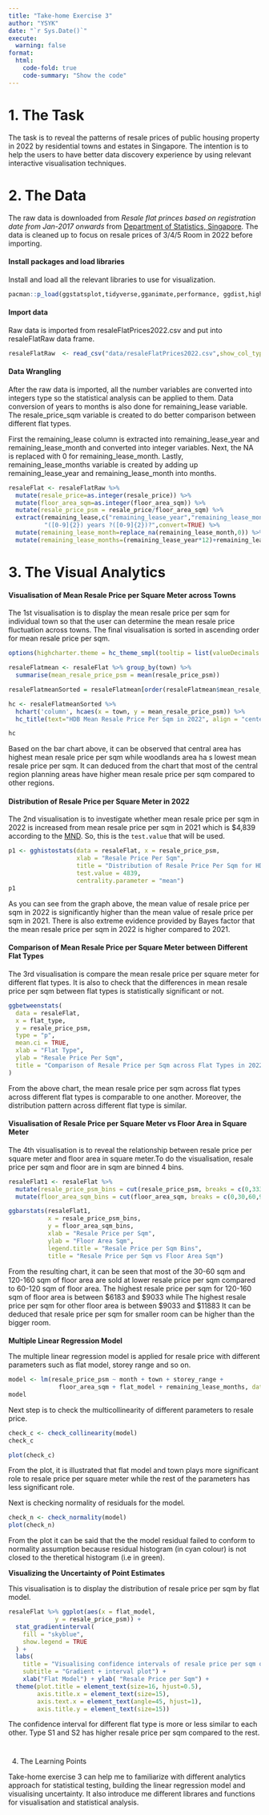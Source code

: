```yaml
---
title: "Take-home Exercise 3"
author: "YSYK"
date: "`r Sys.Date()`"
execute: 
  warning: false
format:
  html:
    code-fold: true
    code-summary: "Show the code"
---
```


# 1. The Task

The task is to reveal the patterns of resale prices of public housing property in 2022 by residential towns and estates in Singapore. The intention is to help the users to have better data discovery experience by using relevant interactive visualisation techniques.

# 2. The Data

The raw data is downloaded from *Resale flat princes based on registration date from Jan-2017 onwards* from [Department of Statistics, Singapore](https://www.singstat.gov.sg/). The data is cleaned up to focus on resale prices of 3/4/5 Room in 2022 before importing.

#### Install packages and load libraries

Install and load all the relevant libraries to use for visualization.

```r
pacman::p_load(ggstatsplot,tidyverse,gganimate,performance, ggdist,highcharter,patchwork)
```

#### Import data

Raw data is imported from resaleFlatPrices2022.csv and put into resaleFlatRaw data frame.

```r
resaleFlatRaw  <- read_csv("data/resaleFlatPrices2022.csv",show_col_types = FALSE) 

```

#### Data Wrangling

After the raw data is imported, all the number variables are converted into integers type so the statistical analysis can be applied to them. Data conversion of years to months is also done for remaining_lease variable. The resale_price_sqm variable is created to do better comparison between different flat types.

First the remaining_lease column is extracted into remaining_lease_year and remaining_lease_month and converted into integer variables. Next, the NA is replaced with 0 for remaining_lease_month. Lastly, remaining_lease_months variable is created by adding up remaining_lease_year and remaining_lease_month into months.

```r
resaleFlat <- resaleFlatRaw %>% 
  mutate(resale_price=as.integer(resale_price)) %>% 
  mutate(floor_area_sqm=as.integer(floor_area_sqm)) %>% 
  mutate(resale_price_psm = resale_price/floor_area_sqm) %>%
  extract(remaining_lease,c("remaining_lease_year","remaining_lease_month"),
          "([0-9]{2}) years ?([0-9]{2})?",convert=TRUE) %>% 
  mutate(remaining_lease_month=replace_na(remaining_lease_month,0)) %>% 
  mutate(remaining_lease_months=(remaining_lease_year*12)+remaining_lease_month)     %>% select(-c(remaining_lease_year,remaining_lease_month))
```

# 3. The Visual Analytics

#### Visualisation of Mean Resale Price per Square Meter across Towns

The 1st visualisation is to display the mean resale price per sqm for individual town so that the user can determine the mean resale price fluctuation across towns. The final visualisation is sorted in ascending order for mean resale price per sqm.

```r
options(highcharter.theme = hc_theme_smpl(tooltip = list(valueDecimals = 2)))

resaleFlatmean <- resaleFlat %>% group_by(town) %>% 
  summarise(mean_resale_price_psm = mean(resale_price_psm))

resaleFlatmeanSorted = resaleFlatmean[order(resaleFlatmean$mean_resale_price_psm),]

hc <- resaleFlatmeanSorted %>% 
  hchart('column', hcaes(x = town, y = mean_resale_price_psm)) %>% 
  hc_title(text="HDB Mean Resale Price Per Sqm in 2022", align = "center")

hc
```

Based on the bar chart above, it can be observed that central area has highest mean resale price per sqm while woodlands area ha s lowest mean resale price per sqm. It can deduced from the chart that most of the central region planning areas have higher mean resale price per sqm compared to other regions.

#### Distribution of Resale Price per Square Meter in 2022

The 2nd visualisation is to investigate whether mean resale price per sqm in 2022 is increased from mean resale price per sqm in 2021 which is \$4,839 according to the [MND](https://www.mnd.gov.sg/newsroom/parliament-matters/q-as/view/written-answer-by-ministry-of-national-development-on-the-increase-in-resale-hdb-prices-per-square-foot-excluding-resale-of-flats-under-the-design-build-and-sell-scheme-in-the-past-five-years#:~:text=The%20median%20HDB%20resale%20flat%20price%20per%20square%20metre%20was,2020%20and%20%244%2C839%20in%202021.). So, this is the `test.value` that will be used.

```r
p1 <- gghistostats(data = resaleFlat, x = resale_price_psm, 
                   xlab = "Resale Price Per Sqm", 
                   title = "Distribution of Resale Price Per Sqm for HDB in 2022", 
                   test.value = 4839,
                   centrality.parameter = "mean")
p1
```

As you can see from the graph above, the mean value of resale price per sqm in 2022 is significantly higher than the mean value of resale price per sqm in 2021. There is also extreme evidence provided by Bayes factor that the mean resale price per sqm in 2022 is higher compared to 2021.

#### Comparison of Mean Resale Price per Square Meter between Different Flat Types

The 3rd visualisation is compare the mean resale price per square meter for different flat types. It is also to check that the differences in mean resale price per sqm between flat types is statistically significant or not.

```r
ggbetweenstats(
  data = resaleFlat,
  x = flat_type, 
  y = resale_price_psm,
  type = "p",
  mean.ci = TRUE,
  xlab = "Flat Type", 
  ylab = "Resale Price Per Sqm",
  title = "Comparison of Resale Price per Sqm across Flat Types in 2022"
)
```

From the above chart, the mean resale price per sqm across flat types across different flat types is comparable to one another. Moreover, the distribution pattern across different flat type is similar.

#### Visualisation of Resale Price per Square Meter vs Floor Area in Square Meter

The 4th visualisation is to reveal the relationship between resale price per square meter and floor area in square meter.To do the visualisation, resale price per sqm and floor are in sqm are binned 4 bins.

```r
resaleFlat1 <- resaleFlat %>% 
  mutate(resale_price_psm_bins = cut(resale_price_psm, breaks = c(0,3333,6183,9033,11883,14733))) %>% 
  mutate(floor_area_sqm_bins = cut(floor_area_sqm, breaks = c(0,30,60,90,120,160)))

ggbarstats(resaleFlat1, 
           x = resale_price_psm_bins, 
           y = floor_area_sqm_bins, 
           xlab = "Resale Price per Sqm",
           ylab = "Floor Area Sqm",
           legend.title = "Resale Price per Sqm Bins",
           title = "Resale Price per Sqm vs Floor Area Sqm")

```

From the resulting chart, it can be seen that most of the 30-60 sqm and 120-160 sqm of floor area are sold at lower resale price per sqm compared to 60-120 sqm of floor area. The highest resale price per sqm for 120-160 sqm of floor area is between \$6183 and \$9033 while The highest resale price per sqm for other floor area is between \$9033 and \$11883 It can be deduced that resale price per sqm for smaller room can be higher than the bigger room.

#### 

**Multiple Linear Regression Model**

The multiple linear regression model is applied for resale price with different parameters such as flat model, storey range and so on.

```r
model <- lm(resale_price_psm ~ month + town + storey_range + 
              floor_area_sqm + flat_model + remaining_lease_months, data = resaleFlat)
model
```

Next step is to check the multicollinearity of different parameters to resale price.

```r
check_c <- check_collinearity(model)
check_c
```

```r
plot(check_c)
```

From the plot, it is illustrated that flat model and town plays more significant role to resale price per square meter while the rest of the parameters has less significant role.

Next is checking normality of residuals for the model.

```r
check_n <- check_normality(model)
plot(check_n)
```

From the plot it can be said that the the model residual failed to conform to normality assumption because residual histogram (in cyan colour) is not closed to the theretical histogram (i.e in green).

**Visualizing the Uncertainty of Point Estimates**

This visualisation is to display the distribution of resale price per sqm by flat model.

```r
resaleFlat %>% ggplot(aes(x = flat_model, 
             y = resale_price_psm)) +
  stat_gradientinterval(   
    fill = "skyblue",      
    show.legend = TRUE     
  ) +                        
  labs(
    title = "Visualising confidence intervals of resale price per sqm of HDB in 2022",
    subtitle = "Gradient + interval plot") +
    xlab("Flat Model") + ylab( "Resale Price per Sqm") +
  theme(plot.title = element_text(size=16, hjust=0.5),
        axis.title.x = element_text(size=15),
        axis.text.x = element_text(angle=45, hjust=1),
        axis.title.y = element_text(size=15))  

```

The confidence interval for different flat type is more or less similar to each other. Type S1 and S2 has higher resale price per sqm compared to the rest.

# 
4. The Learning Points

Take-home exercise 3 can help me to familiarize with different analytics approach for statistical testing, building the linear regression model and visualising uncertainty. It also introduce me different librares and functions for visualisation and statistical analysis.
